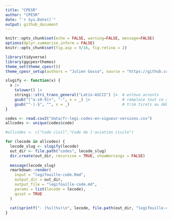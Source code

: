 ```yaml
---
title: "CPESR"
author: "CPESR"
date: "`r Sys.Date()`"
output: github_document
---
```


```r
knitr::opts_chunk$set(echo = FALSE, warning=FALSE, message=FALSE)
options(dplyr.summarise.inform = FALSE)
knitr::opts_chunk$set(fig.asp = 9/16, fig.retina = 2)

library(tidyverse)
library(ggcpesrthemes)
theme_set(theme_cpesr())
theme_cpesr_setup(authors = "Julien Gossa", source = "https://github.com/cpesr/RFC/")
```


```r
slugify <- function(x) {
  x |>
    tolower() |>
    stringi::stri_trans_general("Latin-ASCII") |>  # enlève accents
    gsub("[^a-z0-9]+", "-", x = _) |>              # remplace tout ce qui n’est pas alphanum par -
    gsub("^-|-$", "", x = _)                       # trim tirets au début/fin
}
```

```r

codes <- read.csv2("data/fr-legi-codes-en-vigueur-versions.csv")
allcodes <- unique(codes$code)

#allcodes <- c("Code civil","Code de l'aviation civile")

for (lecode in allcodes) {
  lecode_slug <- slugify(lecode)
  out_dir <- file.path("codes", lecode_slug)
  dir.create(out_dir, recursive = TRUE, showWarnings = FALSE)
  
  message(lecode_slug)
  rmarkdown::render(
    input = "legifouille-code.Rmd",
    output_dir = out_dir,
    output_file = "legifouille-code.md",
    params = list(lecode = lecode),
    quiet = TRUE
  )
  
  cat(sprintf("- [%s](%s)\n", lecode, file.path(out_dir, "legifouille-code.md")))
}

```

